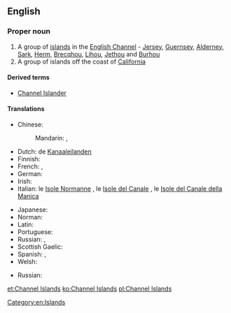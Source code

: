 ==English==

===Proper noun===
{{wikipedia}}
{{en-proper noun|head=[[Channel]] [[Island]]s}}

# A group of [[island]]s in the [[English Channel]] - [[Jersey]], [[Guernsey]], [[Alderney]], [[Sark]], [[Herm]], [[Brecqhou]], [[Lihou]], [[Jethou]] and [[Burhou]]
# A group of islands off the coast of [[California]]

====Derived terms====
* [[Channel Islander]]

====Translations====
{{trans-top|group of islands in the English Channel}}
* Chinese:
*: Mandarin: {{t+|cmn|海峽群島|sc=Hani}}, {{t|cmn|海峡群岛|tr=Hǎixiá qúndǎo|sc=Hani}}
* Dutch: de [[Kanaaleilanden]]
* Finnish: {{t|fi|Kanaalisaaret}}
* French: {{t+|fr|îles Anglo-Normandes|f-p}}, {{t|fr|îles de la Manche|f-p}}
* German: {{t|de|Kanalinseln|f-p}}
* Irish: {{t|ga|Oileáin Mhuir nIocht|p}}
* Italian: le [[Isole Normanne]] {{g|f-p}}, le [[Isole del Canale]] {{g|f-p}}, le [[Isole del Canale della Manica]] {{g|f}}
{{trans-mid}}
* Japanese: {{t|ja|チャンネル諸島|tr=Channeru shotō|sc=Jpan}}
* Norman: {{t|nrf|Îles d'la Manche|alt=L's Îles d'la Manche|f-p}}
* Latin: {{qualifier|Middle Latin}} {{t|la|Insulae Normannorum}}
* Portuguese: {{t|pt|Ilhas do Canal|f-p}}
* Russian: {{t|ru|Норма́ндские острова́|m-p}}, {{t|ru|острова́ Ча́ннел|m-p|tr=ostrová Čánnɛl}} {{qualifier|rare}}
* Scottish Gaelic: {{t|gd|Eileanan a' Chaolais}}
* Spanish: {{t|es|islas del Canal|f-p}}, {{t|es|islas Anglonormandas|f-p}}
* Welsh: {{t|cy|Ynysoedd y Sianel}}
{{trans-bottom}}
{{trans-top|groups of islands off the coast of California}}
* Russian: {{t|ru|острова́ Ча́ннел|m-p|tr=ostrová Čánnɛl}}
{{trans-mid}}
{{trans-bottom}}

[[Category:en:Islands]]

[[et:Channel Islands]]
[[ko:Channel Islands]]
[[pl:Channel Islands]]